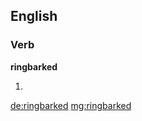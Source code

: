 ==English==

===Verb===
'''ringbarked'''

# {{past of|[[ringbark]]}}

[[de:ringbarked]]
[[mg:ringbarked]]